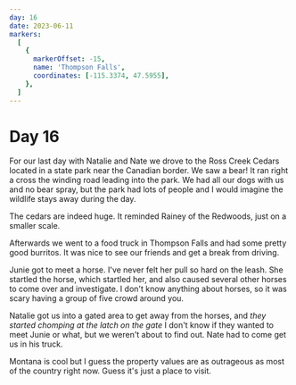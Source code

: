 ```yaml
---
day: 16
date: 2023-06-11
markers:
  [
    {
      markerOffset: -15,
      name: 'Thompson Falls',
      coordinates: [-115.3374, 47.5955],
    },
  ]
---
```


# Day 16

For our last day with Natalie and Nate we drove to the Ross Creek Cedars located in a state park near the Canadian border. We saw a bear! It ran right a cross the winding road leading into the park. We had all our dogs with us and no bear spray, but the park had lots of people and I would imagine the wildlife stays away during the day.

The cedars are indeed huge. It reminded Rainey of the Redwoods, just on a smaller scale.

Afterwards we went to a food truck in Thompson Falls and had some pretty good burritos. It was nice to see our friends and get a break from driving.

Junie got to meet a horse. I've never felt her pull so hard on the leash. She startled the horse, which startled her, and also caused several other horses to come over and investigate. I don't know anything about horses, so it was scary having a group of five crowd around you.

Natalie got us into a gated area to get away from the horses, and _they started chomping at the latch on the gate_ I don't know if they wanted to meet Junie or what, but we weren't about to find out. Nate had to come get us in his truck.

Montana is cool but I guess the property values are as outrageous as most of the country right now. Guess it's just a place to visit.
